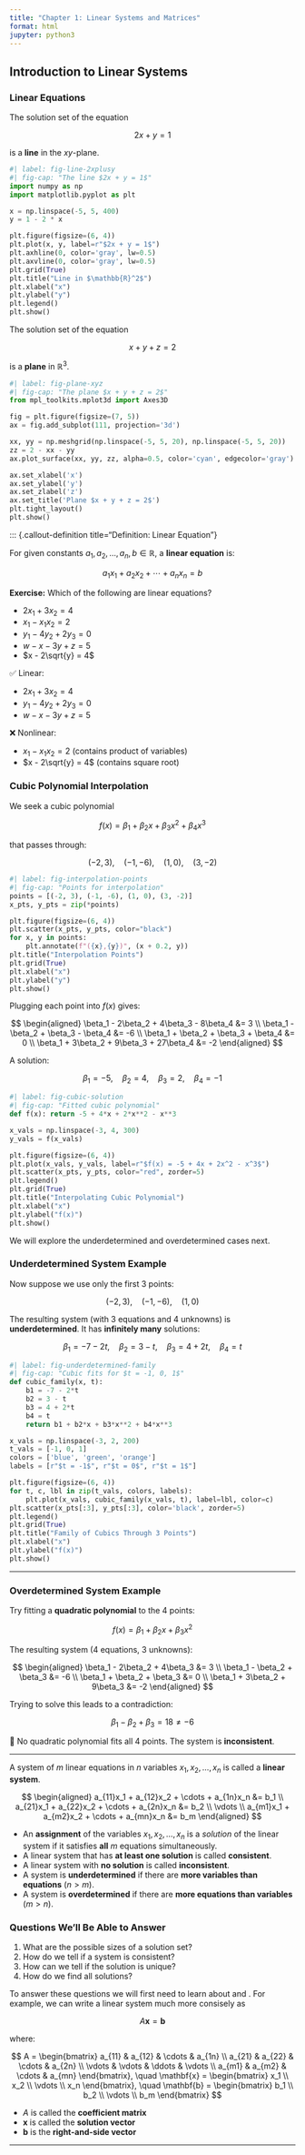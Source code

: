 ```yaml
---
title: "Chapter 1: Linear Systems and Matrices"
format: html
jupyter: python3
---
```


## Introduction to Linear Systems

### Linear Equations

The solution set of the equation

$$
2x + y = 1
$$

is a **line** in the $xy$-plane.

```python
#| label: fig-line-2xplusy
#| fig-cap: "The line $2x + y = 1$"
import numpy as np
import matplotlib.pyplot as plt

x = np.linspace(-5, 5, 400)
y = 1 - 2 * x

plt.figure(figsize=(6, 4))
plt.plot(x, y, label=r"$2x + y = 1$")
plt.axhline(0, color='gray', lw=0.5)
plt.axvline(0, color='gray', lw=0.5)
plt.grid(True)
plt.title("Line in $\mathbb{R}^2$")
plt.xlabel("x")
plt.ylabel("y")
plt.legend()
plt.show()
```

The solution set of the equation

$$
x + y + z = 2
$$

is a **plane** in $\mathbb{R}^3$.

```python
#| label: fig-plane-xyz
#| fig-cap: "The plane $x + y + z = 2$"
from mpl_toolkits.mplot3d import Axes3D

fig = plt.figure(figsize=(7, 5))
ax = fig.add_subplot(111, projection='3d')

xx, yy = np.meshgrid(np.linspace(-5, 5, 20), np.linspace(-5, 5, 20))
zz = 2 - xx - yy
ax.plot_surface(xx, yy, zz, alpha=0.5, color='cyan', edgecolor='gray')

ax.set_xlabel('x')
ax.set_ylabel('y')
ax.set_zlabel('z')
ax.set_title('Plane $x + y + z = 2$')
plt.tight_layout()
plt.show()
```

::: {.callout-definition title="Definition: Linear Equation"}

For given constants $a_1, a_2, \ldots, a_n, b \in \mathbb{R}$, a **linear equation** is:

$$
a_1 x_1 + a_2 x_2 + \cdots + a_n x_n = b
$$

**Exercise:** Which of the following are linear equations?

- $2x_1 + 3x_2 = 4$  
- $x_1 - x_1 x_2 = 2$  
- $y_1 - 4y_2 + 2y_3 = 0$  
- $w - x - 3y + z = 5$  
- $x - 2\sqrt{y} = 4$

::: {.callout-tip collapse=true title="Show Answer"}
✅ Linear:

- $2x_1 + 3x_2 = 4$  
- $y_1 - 4y_2 + 2y_3 = 0$  
- $w - x - 3y + z = 5$

❌ Nonlinear:

- $x_1 - x_1 x_2 = 2$ (contains product of variables)  
- $x - 2\sqrt{y} = 4$ (contains square root)
:::

### Cubic Polynomial Interpolation

We seek a cubic polynomial

$$
f(x) = \beta_1 + \beta_2 x + \beta_3 x^2 + \beta_4 x^3
$$

that passes through:

$$
(-2, 3), \quad (-1, -6), \quad (1, 0), \quad (3, -2)
$$

```python
#| label: fig-interpolation-points
#| fig-cap: "Points for interpolation"
points = [(-2, 3), (-1, -6), (1, 0), (3, -2)]
x_pts, y_pts = zip(*points)

plt.figure(figsize=(6, 4))
plt.scatter(x_pts, y_pts, color="black")
for x, y in points:
    plt.annotate(f"({x},{y})", (x + 0.2, y))
plt.title("Interpolation Points")
plt.grid(True)
plt.xlabel("x")
plt.ylabel("y")
plt.show()
```

Plugging each point into $f(x)$ gives:

$$
\begin{aligned}
\beta_1 - 2\beta_2 + 4\beta_3 - 8\beta_4 &= 3 \\
\beta_1 - \beta_2 + \beta_3 - \beta_4 &= -6 \\
\beta_1 + \beta_2 + \beta_3 + \beta_4 &= 0 \\
\beta_1 + 3\beta_2 + 9\beta_3 + 27\beta_4 &= -2
\end{aligned}
$$

A solution:

$$
\beta_1 = -5, \quad \beta_2 = 4, \quad \beta_3 = 2, \quad \beta_4 = -1
$$

```python
#| label: fig-cubic-solution
#| fig-cap: "Fitted cubic polynomial"
def f(x): return -5 + 4*x + 2*x**2 - x**3

x_vals = np.linspace(-3, 4, 300)
y_vals = f(x_vals)

plt.figure(figsize=(6, 4))
plt.plot(x_vals, y_vals, label=r"$f(x) = -5 + 4x + 2x^2 - x^3$")
plt.scatter(x_pts, y_pts, color="red", zorder=5)
plt.legend()
plt.grid(True)
plt.title("Interpolating Cubic Polynomial")
plt.xlabel("x")
plt.ylabel("f(x)")
plt.show()
```

We will explore the underdetermined and overdetermined cases next.

### Underdetermined System Example

Now suppose we use only the first 3 points:

$$
(-2, 3), \quad (-1, -6), \quad (1, 0)
$$

The resulting system (with 3 equations and 4 unknowns) is **underdetermined**. It has **infinitely many** solutions:

$$
\beta_1 = -7 - 2t, \quad \beta_2 = 3 - t, \quad \beta_3 = 4 + 2t, \quad \beta_4 = t
$$

```python
#| label: fig-underdetermined-family
#| fig-cap: "Cubic fits for $t = -1, 0, 1$"
def cubic_family(x, t):
    b1 = -7 - 2*t
    b2 = 3 - t
    b3 = 4 + 2*t
    b4 = t
    return b1 + b2*x + b3*x**2 + b4*x**3

x_vals = np.linspace(-3, 2, 200)
t_vals = [-1, 0, 1]
colors = ['blue', 'green', 'orange']
labels = [r"$t = -1$", r"$t = 0$", r"$t = 1$"]

plt.figure(figsize=(6, 4))
for t, c, lbl in zip(t_vals, colors, labels):
    plt.plot(x_vals, cubic_family(x_vals, t), label=lbl, color=c)
plt.scatter(x_pts[:3], y_pts[:3], color='black', zorder=5)
plt.legend()
plt.grid(True)
plt.title("Family of Cubics Through 3 Points")
plt.xlabel("x")
plt.ylabel("f(x)")
plt.show()
```

---

### Overdetermined System Example

Try fitting a **quadratic polynomial** to the 4 points:

$$
f(x) = \beta_1 + \beta_2 x + \beta_3 x^2
$$

The resulting system (4 equations, 3 unknowns):

$$
\begin{aligned}
\beta_1 - 2\beta_2 + 4\beta_3 &= 3 \\
\beta_1 - \beta_2 + \beta_3 &= -6 \\
\beta_1 + \beta_2 + \beta_3 &= 0 \\
\beta_1 + 3\beta_2 + 9\beta_3 &= -2
\end{aligned}
$$

Trying to solve this leads to a contradiction:

$$
\beta_1 - \beta_2 + \beta_3 = 18 \neq -6
$$

🔴 No quadratic polynomial fits all 4 points. The system is **inconsistent**.

---

::: {.callout-definition title="Definition: Linear System"}

A system of $m$ linear equations in $n$ variables $x_1, x_2, \ldots, x_n$ is called a **linear system**.

$$
\begin{aligned}
a_{11}x_1 + a_{12}x_2 + \cdots + a_{1n}x_n &= b_1 \\
a_{21}x_1 + a_{22}x_2 + \cdots + a_{2n}x_n &= b_2 \\
\vdots \\
a_{m1}x_1 + a_{m2}x_2 + \cdots + a_{mn}x_n &= b_m
\end{aligned}
$$

- An **assignment** of the variables $x_1, x_2, \ldots, x_n$ is a _solution_ of the linear system if it satisfies **all** $m$ equations simultaneously.  
- A linear system that has **at least one solution** is called **consistent**.  
- A linear system with **no solution** is called **inconsistent**.  
- A system is **underdetermined** if there are **more variables than equations** ($n > m$).  
- A system is **overdetermined** if there are **more equations than variables** ($m > n$).  

:::

### Questions We'll Be Able to Answer

1. What are the possible sizes of a solution set?
2. How do we tell if a system is consistent?
3. How can we tell if the solution is unique?
4. How do we find all solutions?

To answer these questions we will first need to learn about \textbf{matrices} and \textbf{vectors}.
For example, we can write a linear system much more consisely as

$$
A \mathbf{x} = \mathbf{b}
$$

where:

$$
A = \begin{bmatrix}
a_{11} & a_{12} & \cdots & a_{1n} \\
a_{21} & a_{22} & \cdots & a_{2n} \\
\vdots & \vdots & \ddots & \vdots \\
a_{m1} & a_{m2} & \cdots & a_{mn}
\end{bmatrix}, \quad
\mathbf{x} =
\begin{bmatrix}
x_1 \\
x_2 \\
\vdots \\
x_n
\end{bmatrix}, \quad
\mathbf{b} =
\begin{bmatrix}
b_1 \\
b_2 \\
\vdots \\
b_m
\end{bmatrix}
$$

- $A$ is called the **coefficient matrix**
- $\mathbf{x}$ is called the **solution vector**
- $\mathbf{b}$ is the **right-and-side vector**

---